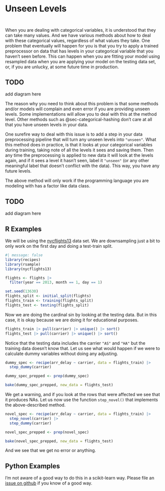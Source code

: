 # Unseen Levels {#sec-categorical-unseen}

::: {style="visibility: hidden; height: 0px;"}
## Unseen Levels
:::

When you are dealing with categorical variables, it is understood that they can take many values. And we have various methods about how to deal with these categorical values, regardless of what values they take. One problem that eventually will happen for you is that you try to apply a trained preprocessor on data that has levels in your categorical variable that you haven't seen before. This can happen when you are fitting your model using resampled data when you are applying your model on the testing data set, or, if you are unlucky, at some future time in production. 

::: {.callout-caution}
# TODO

add diagram here
:::

The reason why you need to think about this problem is that some methods and/or models will complain and even error if you are providing unseen levels. Some implementations will allow you to deal with this at the method level. Other methods such as @sec-categorical-hashing don't care at all that you have unseen levels in your data.

One surefire way to deal with this issue is to add a step in your data preprocessing pipeline that will turn any unseen levels into `"unseen"`. What this method does in practice, is that it looks at your categorical variables during training, taking note of all the levels it sees and saving them. Then any time the preprocessing is applied to new data it will look at the levels again, and if it sees a level it hasn't seen, label it `"unseen"` (or any other meaningful label that doesn't conflict with the data). This way, you have any future levels. 

::: callout-note
The above method will only work if the programming language you are modeling with has a factor like data class.
:::

::: {.callout-caution}
# TODO

add diagram here
:::

## R Examples

We will be using the [nycflights13](https://github.com/tidyverse/nycflights13) data set. We are downsampling just a bit to only work on the first day and doing a test-train split.

```r
#| message: false
library(recipes)
library(rsample)
library(nycflights13)

flights <- flights |>
  filter(year == 2013, month == 1, day == 1)

set.seed(13630)
flights_split <- initial_split(flights)
flights_train <- training(flights_split)
flights_test <- testing(flights_split)
```

Now we are doing the cardinal sin by looking at the testing data. But in this case, it is okay because we are doing it for educational purposes.

```r
flights_train |> pull(carrier) |> unique() |> sort()
flights_test |> pull(carrier) |> unique() |> sort()
```

Notice that the testing data includes the carrier `"AS"` and `"HA"` but the training data doesn't know that. Let us see what would happen if we were to calculate dummy variables without doing any adjusting.

```r
dummy_spec <- recipe(arr_delay ~ carrier, data = flights_train) |>
  step_dummy(carrier)

dummy_spec_prepped <- prep(dummy_spec)

bake(dummy_spec_prepped, new_data = flights_test)
```

We get a warning, and if you look at the rows that were affected we see that it produces NAs. Let us now use the function `step_novel()` that implements the above-described method.

```r
novel_spec <- recipe(arr_delay ~ carrier, data = flights_train) |>
  step_novel(carrier) |>
  step_dummy(carrier) 

novel_spec_prepped <- prep(novel_spec)

bake(novel_spec_prepped, new_data = flights_test)
```

And we see that we get no error or anything.

## Python Examples

I'm not aware of a good way to do this in a scikit-learn way. Please file an [issue on github](https://github.com/EmilHvitfeldt/feature-engineering-az/issues/new?assignees=&labels=&projects=&template=general-issue.md&title) if you know of a good way.